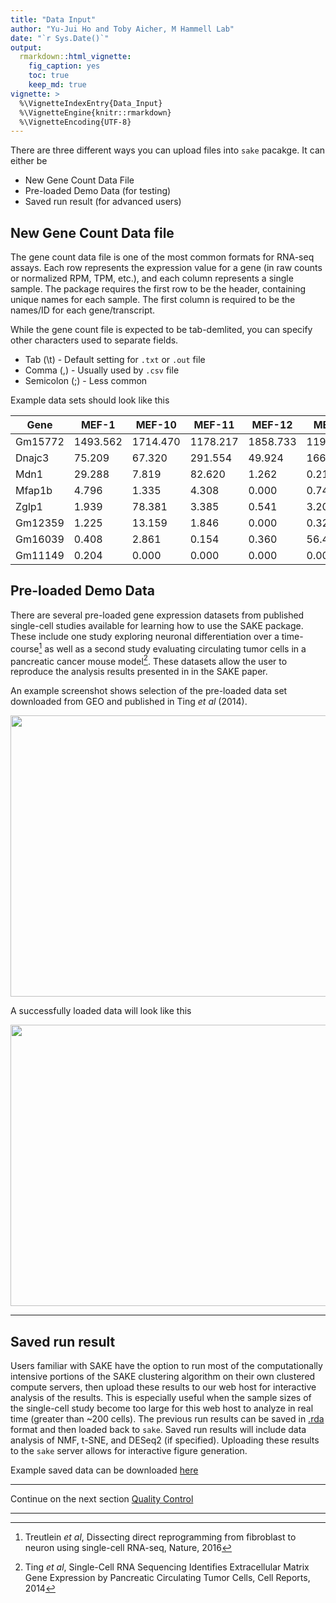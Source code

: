 ```yaml
---
title: "Data Input"
author: "Yu-Jui Ho and Toby Aicher, M Hammell Lab"
date: "`r Sys.Date()`"
output: 
  rmarkdown::html_vignette:
    fig_caption: yes
    toc: true
    keep_md: true
vignette: >
  %\VignetteIndexEntry{Data_Input}
  %\VignetteEngine{knitr::rmarkdown}
  %\VignetteEncoding{UTF-8}
---
```


There are three different ways you can upload files into `sake` pacakge. It can either be 

- New Gene Count Data File 
- Pre-loaded Demo Data (for testing)
- Saved run result (for advanced users)

## New Gene Count Data file

The gene count data file is one of the most common formats for RNA-seq assays. Each row represents the expression value for a gene (in raw counts or normalized RPM, TPM, etc.), and each column represents a single sample. The package requires the first row to be the header, containing unique names for each sample. The first column is required to be the names/ID for each gene/transcript. 

While the gene count file is expected to be tab-demlited, you can specify other characters used to separate fields.

- Tab (\\t) - Default setting for `.txt` or `.out` file
- Comma (,) - Usually used by `.csv` file
- Semicolon (;) - Less common

Example data sets should look like this

Gene    |MEF-1    |MEF-10   |MEF-11   |MEF-12   |MEF-2
--------|---------|---------|---------|---------|-----
Gm15772 |1493.562 |1714.470 |1178.217 |1858.733 |1199.904
Dnajc3  |75.209   |67.320   |291.554  |49.924   |166.867
Mdn1    |29.288   |7.819    |82.620   |1.262    |0.214
Mfap1b  |4.796    |1.335    |4.308    |0.000    |0.748
Zglp1   |1.939    |78.381   |3.385    |0.541    |3.205
Gm12359 |1.225    |13.159   |1.846    |0.000    |0.320
Gm16039 |0.408    |2.861    |0.154    |0.360    |56.406
Gm11149 |0.204    |0.000    |0.000    |0.000    |0.000

## Pre-loaded Demo Data

There are several pre-loaded gene expression datasets from published single-cell studies available for learning how to use the SAKE package. These include  one study exploring neuronal differentiation over a time-course^[Treutlein *et al*, Dissecting direct reprogramming from fibroblast to neuron using single-cell RNA-seq, Nature, 2016] as well as a second study evaluating circulating tumor cells in a pancreatic cancer mouse model^[Ting *et al*, Single-Cell RNA Sequencing Identifies Extracellular Matrix Gene Expression by Pancreatic Circulating Tumor Cells, Cell Reports, 2014]. These datasets allow the user to reproduce the analysis results presented in in the SAKE paper.


An example screenshot shows selection of the pre-loaded data set downloaded from GEO and published in Ting *et al* (2014). 

<img src="Figures/Ting/preload.png" width="800px" height="450px" />


A successfully loaded data will look like this  

<img src="Figures/Ting/loaded_file.png" width="800px" height="450px" />

***



## Saved run result

Users familiar with SAKE have the option to run most of the computationally intensive portions of the SAKE clustering  algorithm on their own clustered compute servers, then upload these results to our web host for interactive analysis of the results. This is especially useful when the sample sizes of the single-cell study become too large for this web host to analyze in real time (greater than ~200 cells). The previous run results can be saved in [.rda](https://stat.ethz.ch/R-manual/R-devel/library/base/html/load.html) format and then loaded back to `sake`. Saved run results will include data analysis of NMF, t-SNE, and DESeq2 (if specified). Uploading these results to the `sake` server allows for interactive figure generation. 

Example saved data can be downloaded [here](../data/Ting.NMF5.rda)

*** 

Continue on the next section [Quality Control](Quality_Control.Rmd)

*** 

